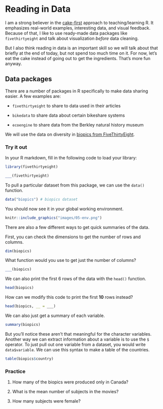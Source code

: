 # Reading in Data

I am a strong believer in the [cake-first](https://twitter.com/minebocek/status/1072222447473168389) approach to teaching/learning R. It emphasizes real-world examples, interesting data, and visual feedback. Because of that, I like to use ready-made data packages like `fivethirtyeight` and talk about visualization *before* data cleaning. 

But I also think reading in data is an important skill so we will talk about that briefly at the end of today, but not spend too much time on it. For now, let's eat the cake instead of going out to get the ingredients. That's more fun anyway.

## Data packages

There are a number of packages in R specifically to make data sharing easier. A few examples are:

* `fivethirtyeight` to share to data used in their articles 

* `bikedata` to share data about certain bikeshare systems 

* `ecoengine` to share data from the Berkley natural history museum

We will use the data on diversity in [biopics from FiveThirtyEight](https://fivethirtyeight.com/features/straight-outta-compton-is-the-rare-biopic-not-about-white-dudes/). 

### Try it out

In your R markdown, fill in the following code to load your library:

```r
library(fivethirtyeight)
```


```r
___(fivethirtyeight)
```

To pull a particular dataset from this package, we can use the `data()` function.

```r
data("biopics") # biopics dataset
```

You should now see it in your global working environment.

```r
knitr::include_graphics("images/05-env.png")
```


There are also a few different ways to get quick summaries of the data.

First, you can check the dimensions to get the number of rows and columns.

```r
dim(biopics)
```

What function would you use to get just the number of columns?

```r
___(biopics)
```

We can also print the first 6 rows of the data with the `head()` function. 

```r
head(biopics)
```

How can we modify this code to print the first **10** rows instead?

```r
head(biopics, __ = ___)
```

We can also just get a summary of each variable.

```r
summary(biopics)
```

But you'll notice these aren't that meaningful for the character variables. Another way we can extract information about a variable is to use the `$` operator. To just pull out one variable from a dataset, you would write `data$variable`. We can use this syntax to make a table of the countries.

```r
table(biopics$country)
```


### Practice

1. How many of the biopics were produced only in Canada? 

2. What is the mean number of subjects in the movies?

3. How many subjects were female?
